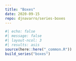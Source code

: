 ```yaml
---
title: "Boxes"
date: 2020-09-15
repo: djnavarro/series-boxes
---
```

  
```r
#| echo: false
#| message: false
#| layout-ncol: 3
#| results: asis
source(here::here("_common.R"))
build_series("boxes")
```
